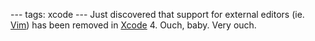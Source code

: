 ---
tags: xcode
---
Just discovered that support for external editors (ie. [[Vim]]) has been removed in [[Xcode]] 4. Ouch, baby. Very ouch.
